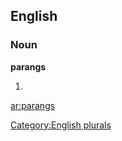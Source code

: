 
==English==

===Noun===
'''parangs'''

# {{plural of|[[parang]]}}

[[Category:English plurals]]

[[ar:parangs]]